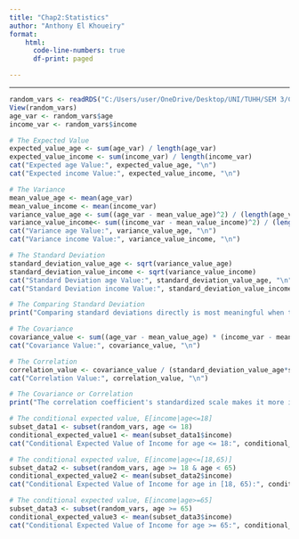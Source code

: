 ```yaml
---
title: "Chap2:Statistics"
author: "Anthony El Khoueiry"
format: 
    html:
      code-line-numbers: true
      df-print: paged

---
```

----


```r
random_vars <- readRDS("C:/Users/user/OneDrive/Desktop/UNI/TUHH/SEM 3/CAUSAL DATA SC/RDS/random_vars.rds")
View(random_vars)
age_var <- random_vars$age
income_var <- random_vars$income

# The Expected Value
expected_value_age <- sum(age_var) / length(age_var)
expected_value_income <- sum(income_var) / length(income_var)
cat("Expected age Value:", expected_value_age, "\n")
cat("Expected income Value:", expected_value_income, "\n")

# The Variance
mean_value_age <- mean(age_var)
mean_value_income <- mean(income_var)
variance_value_age <- sum((age_var - mean_value_age)^2) / (length(age_var) - 1)
variance_value_income<- sum((income_var - mean_value_income)^2) / (length(income_var) - 1)
cat("Variance age Value:", variance_value_age, "\n")
cat("Variance income Value:", variance_value_income, "\n")

# The Standard Deviation
standard_deviation_value_age <- sqrt(variance_value_age)
standard_deviation_value_income <- sqrt(variance_value_income)
cat("Standard Deviation age Value:", standard_deviation_value_age, "\n")
cat("Standard Deviation income Value:", standard_deviation_value_income, "\n")

# The Comparing Standard Deviation
print("Comparing standard deviations directly is most meaningful when the variables are measured in the same units and have similar scales. In the case of age and income, these two variables have different units and different scales. Therefore, comparing their standard deviations directly may not provide meaningful insights.")

# The Covariance
covariance_value <- sum((age_var - mean_value_age) * (income_var - mean_value_income)) / length(age_var)
cat("Covariance Value:", covariance_value, "\n")

# The Correlation
correlation_value <- covariance_value / (standard_deviation_value_age*standard_deviation_value_income)
cat("Correlation Value:", correlation_value, "\n")

# The Covariance or Correlation
print("The correlation coefficient's standardized scale makes it more intuitive for comparison. The fact that it ranges from -1 to 1 allows for a clear understanding of the strength and direction of the relationship.")

# The conditional expected value, E[income|age<=18]
subset_data1 <- subset(random_vars, age <= 18)
conditional_expected_value1 <- mean(subset_data1$income)
cat("Conditional Expected Value of Income for age <= 18:", conditional_expected_value1, "\n")

# The conditional expected value, E[income|age<=[18,65)]
subset_data2 <- subset(random_vars, age >= 18 & age < 65)
conditional_expected_value2 <- mean(subset_data2$income)
cat("Conditional Expected Value of Income for age in [18, 65):", conditional_expected_value2, "\n")

# The conditional expected value, E[income|age>=65]
subset_data3 <- subset(random_vars, age >= 65)
conditional_expected_value3 <- mean(subset_data3$income)
cat("Conditional Expected Value of Income for age >= 65:", conditional_expected_value3, "\n")
```